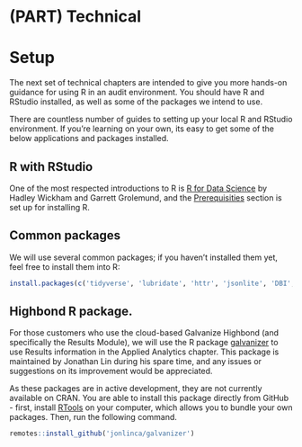 # (PART) Technical {-}

# Setup 

The next set of technical chapters are intended to give you more hands-on guidance for using R in an audit environment. You should have R and RStudio installed, as well as some of the packages we intend to use.

There are countless number of guides to setting up your local R and RStudio environment. If you're learning on your own, its easy to get some of the below applications and packages installed.

## R with RStudio {#setup-r}

One of the most respected introductions to R is [R for Data Science](https://r4ds.had.co.nz/introduction.html) by Hadley Wickham and Garrett Grolemund, and the [Prerequisities](https://r4ds.had.co.nz/introduction.html#prerequisites) section is set up for installing R. 

## Common packages

We will use several common packages; if you haven't installed them yet, feel free to install them into R:

```r
install.packages(c('tidyverse', 'lubridate', 'httr', 'jsonlite', 'DBI', 'devtools'))
```

## Highbond R package.

For those customers who use the cloud-based Galvanize Highbond (and specifically the Results Module), we will use the R package [galvanizer](https://github.com/jonlinca/galvanizer) to use Results information in the Applied Analytics chapter. This package is maintained by Jonathan Lin during his spare time, and any issues or suggestions on its improvement would be appreciated.

As these packages are in active development, they are not currently available on CRAN. You are able to install this package directly from GitHub - first, install [RTools](https://cran.r-project.org/bin/windows/Rtools/) on your computer, which allows you to bundle your own packages. Then, run the following command.

```r
remotes::install_github('jonlinca/galvanizer')
```


